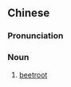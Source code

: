 ==Chinese==
{{zh-forms|type=21}}

===Pronunciation===
{{zh-pron
|m=tiáncàigēn,er=y
|cat=n
}}

===Noun===
{{zh-noun}}

# [[beetroot]]